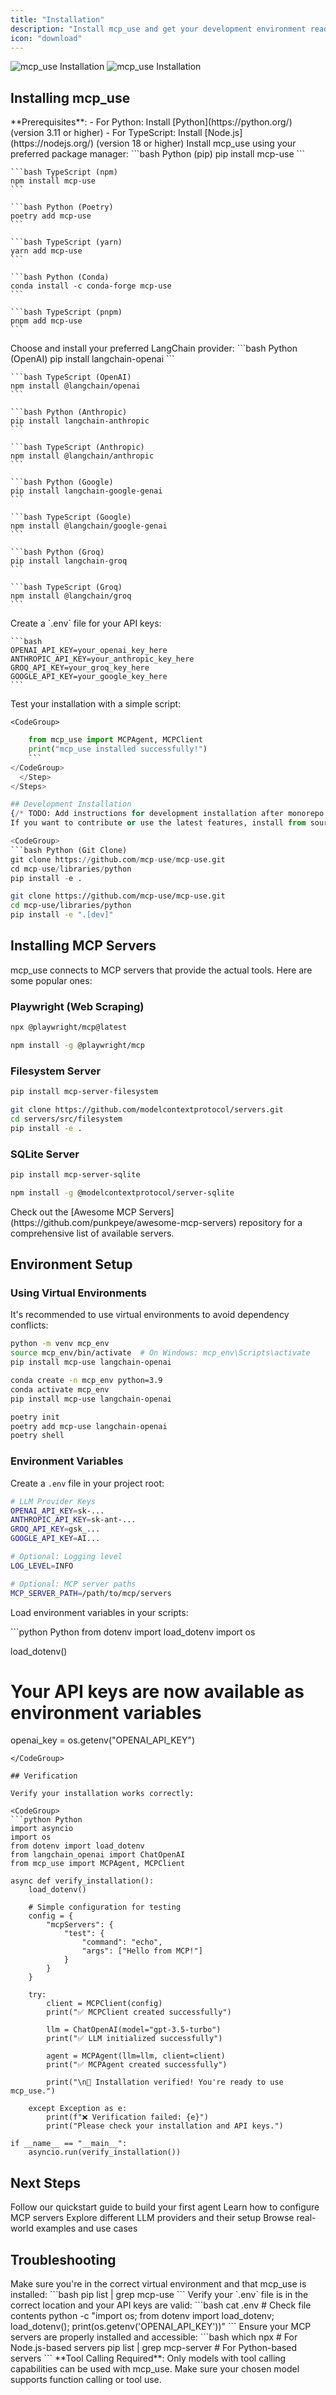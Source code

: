 ```yaml
---
title: "Installation"
description: "Install mcp_use and get your development environment ready"
icon: "download"
---
```


<img
  className="block dark:hidden my-0 pointer-events-none"
  src="/images/hero-light.png"
  alt="mcp_use Installation"
/>
<img
  className="hidden dark:block my-0 pointer-events-none"
  src="/images/hero-dark.png"
  alt="mcp_use Installation"
/>

## Installing mcp_use

<Info>
  **Prerequisites**:
  - For Python: Install [Python](https://python.org/) (version 3.11 or higher)
  - For TypeScript: Install [Node.js](https://nodejs.org/) (version 18 or higher)
</Info>

<Steps>
  <Step title="Install the library">
    Install mcp_use using your preferred package manager:
    <CodeGroup>
```bash Python (pip)
    pip install mcp-use
    ```

    ```bash TypeScript (npm)
    npm install mcp-use
    ```

    ```bash Python (Poetry)
    poetry add mcp-use
    ```

    ```bash TypeScript (yarn)
    yarn add mcp-use
    ```

    ```bash Python (Conda)
    conda install -c conda-forge mcp-use
    ```

    ```bash TypeScript (pnpm)
    pnpm add mcp-use
    ```
</CodeGroup>
  </Step>
  <Step title="Install LLM provider">
    Choose and install your preferred LangChain provider:
    <CodeGroup>
```bash Python (OpenAI)
    pip install langchain-openai
    ```

    ```bash TypeScript (OpenAI)
    npm install @langchain/openai
    ```

    ```bash Python (Anthropic)
    pip install langchain-anthropic
    ```

    ```bash TypeScript (Anthropic)
    npm install @langchain/anthropic
    ```

    ```bash Python (Google)
    pip install langchain-google-genai
    ```

    ```bash TypeScript (Google)
    npm install @langchain/google-genai
    ```

    ```bash Python (Groq)
    pip install langchain-groq
    ```

    ```bash TypeScript (Groq)
    npm install @langchain/groq
    ```
</CodeGroup>
  </Step>
  <Step title="Set up environment">
    Create a `.env` file for your API keys:

    ```bash
    OPENAI_API_KEY=your_openai_key_here
    ANTHROPIC_API_KEY=your_anthropic_key_here
    GROQ_API_KEY=your_groq_key_here
    GOOGLE_API_KEY=your_google_key_here
    ```
  </Step>
  <Step title="Verify installation">
    Test your installation with a simple script:

    <CodeGroup>
```python Python
    from mcp_use import MCPAgent, MCPClient
    print("mcp_use installed successfully!")
    ```
</CodeGroup>
  </Step>
</Steps>

## Development Installation
{/* TODO: Add instructions for development installation after monorepo */}
If you want to contribute or use the latest features, install from source:

<CodeGroup>
```bash Python (Git Clone)
git clone https://github.com/mcp-use/mcp-use.git
cd mcp-use/libraries/python
pip install -e .
```

```bash Python (Dev Mode)
git clone https://github.com/mcp-use/mcp-use.git
cd mcp-use/libraries/python
pip install -e ".[dev]"
```
</CodeGroup>

## Installing MCP Servers

mcp_use connects to MCP servers that provide the actual tools. Here are some popular ones:

### Playwright (Web Scraping)

<CodeGroup>

```bash NPM
npx @playwright/mcp@latest
```

```bash Global Install
npm install -g @playwright/mcp
```

</CodeGroup>

### Filesystem Server

<CodeGroup>

```bash Python
pip install mcp-server-filesystem
```

```bash From Source
git clone https://github.com/modelcontextprotocol/servers.git
cd servers/src/filesystem
pip install -e .
```

</CodeGroup>

### SQLite Server

<CodeGroup>

```bash Python
pip install mcp-server-sqlite
```

```bash NPM
npm install -g @modelcontextprotocol/server-sqlite
```

</CodeGroup>

<Tip>
  Check out the [Awesome MCP Servers](https://github.com/punkpeye/awesome-mcp-servers) repository for a comprehensive list of available servers.
</Tip>

## Environment Setup

### Using Virtual Environments

It's recommended to use virtual environments to avoid dependency conflicts:

<CodeGroup>

```bash venv
python -m venv mcp_env
source mcp_env/bin/activate  # On Windows: mcp_env\Scripts\activate
pip install mcp-use langchain-openai
```

```bash conda
conda create -n mcp_env python=3.9
conda activate mcp_env
pip install mcp-use langchain-openai
```

```bash Poetry
poetry init
poetry add mcp-use langchain-openai
poetry shell
```

</CodeGroup>

### Environment Variables

Create a `.env` file in your project root:

```bash .env
# LLM Provider Keys
OPENAI_API_KEY=sk-...
ANTHROPIC_API_KEY=sk-ant-...
GROQ_API_KEY=gsk_...
GOOGLE_API_KEY=AI...

# Optional: Logging level
LOG_LEVEL=INFO

# Optional: MCP server paths
MCP_SERVER_PATH=/path/to/mcp/servers
```

Load environment variables in your scripts:

<CodeGroup>
```python Python
from dotenv import load_dotenv
import os

load_dotenv()

# Your API keys are now available as environment variables
openai_key = os.getenv("OPENAI_API_KEY")
```
</CodeGroup>

## Verification

Verify your installation works correctly:

<CodeGroup>
```python Python
import asyncio
import os
from dotenv import load_dotenv
from langchain_openai import ChatOpenAI
from mcp_use import MCPAgent, MCPClient

async def verify_installation():
    load_dotenv()

    # Simple configuration for testing
    config = {
        "mcpServers": {
            "test": {
                "command": "echo",
                "args": ["Hello from MCP!"]
            }
        }
    }

    try:
        client = MCPClient(config)
        print("✅ MCPClient created successfully")

        llm = ChatOpenAI(model="gpt-3.5-turbo")
        print("✅ LLM initialized successfully")

        agent = MCPAgent(llm=llm, client=client)
        print("✅ MCPAgent created successfully")

        print("\n🎉 Installation verified! You're ready to use mcp_use.")

    except Exception as e:
        print(f"❌ Verification failed: {e}")
        print("Please check your installation and API keys.")

if __name__ == "__main__":
    asyncio.run(verify_installation())
```
</CodeGroup>

## Next Steps

<CardGroup cols={2}>
  <Card title="Quick Start" icon="rocket" href="/python/getting-started/quickstart">
    Follow our quickstart guide to build your first agent
  </Card>
  <Card title="Configuration" icon="gear" href="/python/getting-started/configuration">
    Learn how to configure MCP servers
  </Card>
  <Card title="LLM Integration" icon="brain" href="/python/agent/llm-integration">
    Explore different LLM providers and their setup
  </Card>
  <Card title="Examples" icon="code" href="https://github.com/mcp-use/mcp-use/tree/main/examples">
    Browse real-world examples and use cases
  </Card>
</CardGroup>

## Troubleshooting

<AccordionGroup>
  <Accordion title="Import errors or module not found">
    Make sure you're in the correct virtual environment and that mcp_use is installed:
    ```bash
    pip list | grep mcp-use
    ```
  </Accordion>
  <Accordion title="API key errors">
    Verify your `.env` file is in the correct location and your API keys are valid:
    ```bash
    cat .env  # Check file contents
    python -c "import os; from dotenv import load_dotenv; load_dotenv(); print(os.getenv('OPENAI_API_KEY'))"
    ```
  </Accordion>
  <Accordion title="MCP server not found">
    Ensure your MCP servers are properly installed and accessible:
    ```bash
    which npx  # For Node.js-based servers
    pip list | grep mcp-server  # For Python-based servers
    ```
  </Accordion>
</AccordionGroup>

<Warning>
  **Tool Calling Required**: Only models with tool calling capabilities can be used with mcp_use. Make sure your chosen model supports function calling or tool use.
</Warning>
